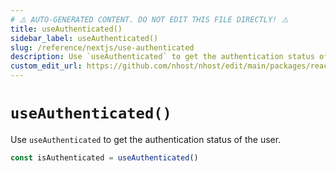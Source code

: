 ```yaml
---
# ⚠️ AUTO-GENERATED CONTENT. DO NOT EDIT THIS FILE DIRECTLY! ⚠️
title: useAuthenticated()
sidebar_label: useAuthenticated()
slug: /reference/nextjs/use-authenticated
description: Use `useAuthenticated` to get the authentication status of the user.
custom_edit_url: https://github.com/nhost/nhost/edit/main/packages/react/src/useAuthenticated.ts#L15
---
```


# `useAuthenticated()`

Use `useAuthenticated` to get the authentication status of the user.

```ts
const isAuthenticated = useAuthenticated()
```
